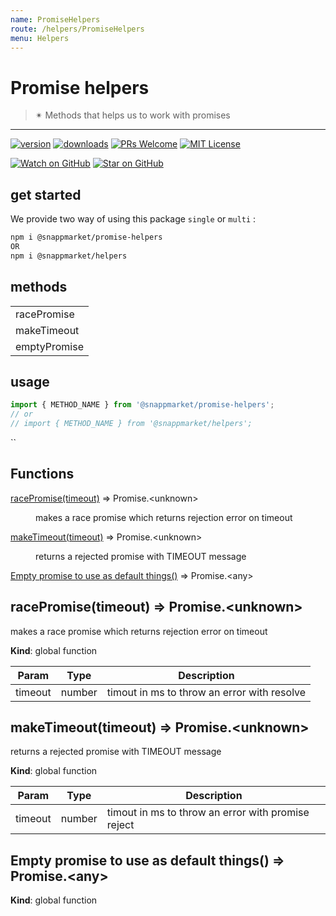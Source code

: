 ```yaml
---
name: PromiseHelpers
route: /helpers/PromiseHelpers
menu: Helpers
---
```



# Promise helpers
> ✴ Methods that helps us to work with promises
----

[![version](https://img.shields.io/npm/v/@snappmarket/promise-helpers.svg?style=flat-square)](https://www.npmjs.com/package/@snappmarket/promise-helpers)
[![downloads](https://img.shields.io/npm/dm/@snappmarket/promise-helpers.svg?style=flat-square)](http://www.npmtrends.com/@snappmarket/promise-helpers)
[![PRs Welcome](https://img.shields.io/badge/PRs-welcome-brightgreen.svg?style=flat-square)](http://makeapullrequest.com)
[![MIT License](https://img.shields.io/npm/l/@snappmarket/promise-helpers.svg?style=flat-square)](https://github.com/snappmarket/frontend-toolbox/tree/master/packages/useDidUpdateEffect/blob/master/LICENSE.md)

[![Watch on GitHub](https://img.shields.io/github/watchers/snappmarket/frontend-toolbox.svg?style=social)](https://github.com/snappmarket/frontend-toolbox/watchers)
[![Star on GitHub](https://img.shields.io/github/stars/snappmarket/frontend-toolbox.svg?style=social)](https://github.com/snappmarket/frontend-toolbox/stargazers)

## get started 
We provide two way of using this package `single` or `multi` :
```bash
npm i @snappmarket/promise-helpers
OR
npm i @snappmarket/helpers
```

## methods
|        |
| ------ |
| racePromise                                                 |  
| makeTimeout                                                 |  
| emptyPromise                                                 |  

## usage 
```javascript
import { METHOD_NAME } from '@snappmarket/promise-helpers';
// or 
// import { METHOD_NAME } from '@snappmarket/helpers';
```
``


## Functions

<dl>
<dt><a href="#racePromise">racePromise(timeout)</a> ⇒ Promise.&lt;unknown&gt;</dt>
<dd><p>makes a race promise which returns rejection error on timeout</p>
</dd>
<dt><a href="#makeTimeout">makeTimeout(timeout)</a> ⇒ Promise.&lt;unknown&gt;</dt>
<dd><p>returns a rejected promise with TIMEOUT message</p>
</dd>
<dt><a href="#Empty promise to use as default things">Empty promise to use as default things()</a> ⇒ Promise.&lt;any&gt;</dt>
<dd></dd>
</dl>

<a name="racePromise"></a>

## racePromise(timeout) ⇒ Promise.&lt;unknown&gt;
makes a race promise which returns rejection error on timeout

**Kind**: global function  

| Param | Type | Description |
| --- | --- | --- |
| timeout | number | timout in ms to throw an error with resolve |

<a name="makeTimeout"></a>

## makeTimeout(timeout) ⇒ Promise.&lt;unknown&gt;
returns a rejected promise with TIMEOUT message

**Kind**: global function  

| Param | Type | Description |
| --- | --- | --- |
| timeout | number | timout in ms to throw an error with promise reject |

<a name="Empty promise to use as default things"></a>

## Empty promise to use as default things() ⇒ Promise.&lt;any&gt;
**Kind**: global function  
